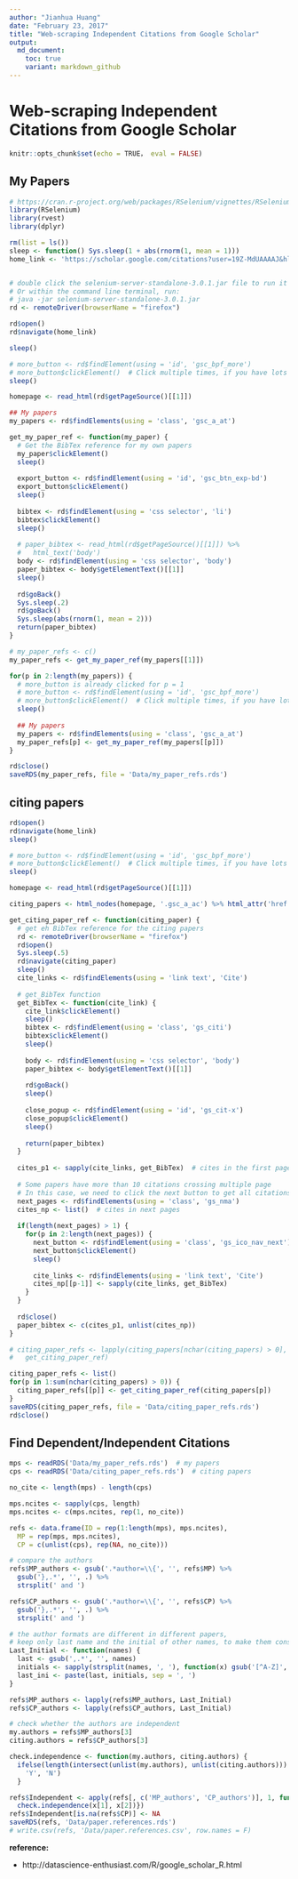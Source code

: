 ```yaml
---
author: "Jianhua Huang" 
date: "February 23, 2017"
title: "Web-scraping Independent Citations from Google Scholar"
output:
  md_document:
    toc: true
    variant: markdown_github
---
```


# Web-scraping Independent Citations from Google Scholar
```r
knitr::opts_chunk$set(echo = TRUE， eval = FALSE)
```

## My Papers
```r
# https://cran.r-project.org/web/packages/RSelenium/vignettes/RSelenium-basics.html
library(RSelenium)
library(rvest)
library(dplyr)

rm(list = ls())
sleep <- function() Sys.sleep(1 + abs(rnorm(1, mean = 1)))
home_link <- 'https://scholar.google.com/citations?user=19Z-MdUAAAAJ&hl=en' # Liang


# double click the selenium-server-standalone-3.0.1.jar file to run it
# Or within the command line terminal, run:
# java -jar selenium-server-standalone-3.0.1.jar
rd <- remoteDriver(browserName = "firefox")

rd$open()
rd$navigate(home_link)

sleep()

# more_button <- rd$findElement(using = 'id', 'gsc_bpf_more')
# more_button$clickElement()  # Click multiple times, if you have lots of papers
sleep()

homepage <- read_html(rd$getPageSource()[[1]])

## My papers
my_papers <- rd$findElements(using = 'class', 'gsc_a_at')

get_my_paper_ref <- function(my_paper) {
  # Get the BibTex reference for my own papers
  my_paper$clickElement()
  sleep()
  
  export_button <- rd$findElement(using = 'id', 'gsc_btn_exp-bd')
  export_button$clickElement()
  sleep()
  
  bibtex <- rd$findElement(using = 'css selector', 'li')
  bibtex$clickElement()
  sleep()
  
  # paper_bibtex <- read_html(rd$getPageSource()[[1]]) %>% 
  #   html_text('body')
  body <- rd$findElement(using = 'css selector', 'body')
  paper_bibtex <- body$getElementText()[[1]]
  sleep()
  
  rd$goBack()
  Sys.sleep(.2)
  rd$goBack()
  Sys.sleep(abs(rnorm(1, mean = 2)))
  return(paper_bibtex)
}

# my_paper_refs <- c()
my_paper_refs <- get_my_paper_ref(my_papers[[1]])

for(p in 2:length(my_papers)) {
  # more_button is already clicked for p = 1
  # more_button <- rd$findElement(using = 'id', 'gsc_bpf_more')
  # more_button$clickElement()  # Click multiple times, if you have lots of papers
  sleep()
  
  ## My papers
  my_papers <- rd$findElements(using = 'class', 'gsc_a_at')
  my_paper_refs[p] <- get_my_paper_ref(my_papers[[p]])
}

rd$close()
saveRDS(my_paper_refs, file = 'Data/my_paper_refs.rds')
```


## citing papers
```r
rd$open()
rd$navigate(home_link)
sleep()

# more_button <- rd$findElement(using = 'id', 'gsc_bpf_more')
# more_button$clickElement()  # Click multiple times, if you have lots of papers
sleep()

homepage <- read_html(rd$getPageSource()[[1]])

citing_papers <- html_nodes(homepage, '.gsc_a_ac') %>% html_attr('href')

get_citing_paper_ref <- function(citing_paper) {
  # get eh BibTex reference for the citing papers
  rd <- remoteDriver(browserName = "firefox")
  rd$open()
  Sys.sleep(.5)
  rd$navigate(citing_paper)
  sleep()
  cite_links <- rd$findElements(using = 'link text', 'Cite')
  
  # get_BibTex function
  get_BibTex <- function(cite_link) {
    cite_link$clickElement()
    sleep()
    bibtex <- rd$findElement(using = 'class', 'gs_citi')
    bibtex$clickElement()
    sleep()
    
    body <- rd$findElement(using = 'css selector', 'body')
    paper_bibtex <- body$getElementText()[[1]]
    
    rd$goBack()
    sleep()
    
    close_popup <- rd$findElement(using = 'id', 'gs_cit-x')
    close_popup$clickElement()
    sleep()
    
    return(paper_bibtex)
  }
  
  cites_p1 <- sapply(cite_links, get_BibTex)  # cites in the first page
  
  # Some papers have more than 10 citations crossing multiple page
  # In this case, we need to click the next button to get all citations
  next_pages <- rd$findElements(using = 'class', 'gs_nma')
  cites_np <- list()  # cites in next pages
  
  if(length(next_pages) > 1) { 
    for(p in 2:length(next_pages)) {
      next_button <- rd$findElement(using = 'class', 'gs_ico_nav_next')
      next_button$clickElement()
      sleep()
      
      cite_links <- rd$findElements(using = 'link text', 'Cite')
      cites_np[[p-1]] <- sapply(cite_links, get_BibTex)
    }
  }
  
  rd$close()
  paper_bibtex <- c(cites_p1, unlist(cites_np))
}

# citing_paper_refs <- lapply(citing_papers[nchar(citing_papers) > 0],
#   get_citing_paper_ref)

citing_paper_refs <- list()
for(p in 1:sum(nchar(citing_papers) > 0)) {
  citing_paper_refs[[p]] <- get_citing_paper_ref(citing_papers[p])
}
saveRDS(citing_paper_refs, file = 'Data/citing_paper_refs.rds')
rd$close()
```


## Find Dependent/Independent Citations
```r
mps <- readRDS('Data/my_paper_refs.rds')  # my papers
cps <- readRDS('Data/citing_paper_refs.rds')  # citing papers

no_cite <- length(mps) - length(cps)

mps.ncites <- sapply(cps, length)
mps.ncites <- c(mps.ncites, rep(1, no_cite))

refs <- data.frame(ID = rep(1:length(mps), mps.ncites), 
  MP = rep(mps, mps.ncites), 
  CP = c(unlist(cps), rep(NA, no_cite)))

# compare the authors
refs$MP_authors <- gsub('.*author=\\{', '', refs$MP) %>% 
  gsub('},.*', '', .) %>%
  strsplit(' and ')

refs$CP_authors <- gsub('.*author=\\{', '', refs$CP) %>% 
  gsub('},.*', '', .) %>%
  strsplit(' and ')

# the author formats are different in different papers, 
# keep only last name and the initial of other names, to make them consistent
Last_Initial <- function(names) {  
  last <- gsub(',.*', '', names)
  initials <- sapply(strsplit(names, ', '), function(x) gsub('[^A-Z]', '', x[2]))
  last_ini <- paste(last, initials, sep = ', ')
}

refs$MP_authors <- lapply(refs$MP_authors, Last_Initial)
refs$CP_authors <- lapply(refs$CP_authors, Last_Initial)

# check whether the authors are independent
my.authors = refs$MP_authors[3]
citing.authors = refs$CP_authors[3]

check.independence <- function(my.authors, citing.authors) { 
  ifelse(length(intersect(unlist(my.authors), unlist(citing.authors))) == 0,
    'Y', 'N')
  }

refs$Independent <- apply(refs[, c('MP_authors', 'CP_authors')], 1, function(x){
  check.independence(x[1], x[2])})
refs$Independent[is.na(refs$CP)] <- NA
saveRDS(refs, 'Data/paper.references.rds')
# write.csv(refs, 'Data/paper.references.csv', row.names = F)
```


**reference:**

+ http://datascience-enthusiast.com/R/google_scholar_R.html 

